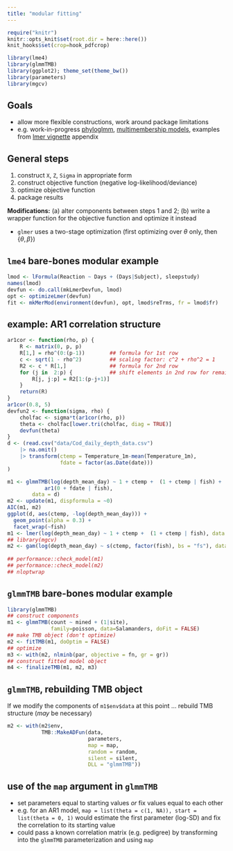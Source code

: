 ```yaml
---
title: "modular fitting"
---
```


```r
require("knitr")
knitr::opts_knit$set(root.dir = here::here())
knit_hooks$set(crop=hook_pdfcrop)
```

```r
library(lme4)
library(glmmTMB)
library(ggplot2); theme_set(theme_bw())
library(parameters)
library(mgcv)
```

## Goals

* allow more flexible constructions, work around package limitations
* e.g. work-in-progress [phyloglmm](https://zenodo.org/records/2639887), [multimembership models](https://rpubs.com/bbolker/groupmembers), examples from [lmer vignette](https://cran.r-project.org/web/packages/lme4/vignettes/lmer.pdf) appendix

## General steps

1. construct `X`, `Z`, `Sigma` in appropriate form
2. construct objective function (negative log-likelihood/deviance)
3. optimize objective function
4. package results

**Modifications:** (a) alter components between steps 1 and 2; (b) write a wrapper function for the objective function and optimize it instead

* `glmer` uses a two-stage optimization (first optimizing over $\theta$ only, then $\{\theta, \beta\}$)

## `lme4` bare-bones modular example

```r
lmod <- lFormula(Reaction ~ Days + (Days|Subject), sleepstudy)
names(lmod)
devfun <- do.call(mkLmerDevfun, lmod)
opt <- optimizeLmer(devfun)
fit <- mkMerMod(environment(devfun), opt, lmod$reTrms, fr = lmod$fr)
```

## example: AR1 correlation structure

```r
ar1cor <- function(rho, p) {
    R <- matrix(0, p, p)
    R[1,] = rho^(0:(p-1))        ## formula for 1st row
    c <- sqrt(1 - rho^2)         ## scaling factor: c^2 + rho^2 = 1
    R2 <- c * R[1,]              ## formula for 2nd row
    for (j in  2:p) {            ## shift elements in 2nd row for remaining rows
        R[j, j:p] = R2[1:(p-j+1)] 
    }
    return(R)
}
ar1cor(0.8, 5)
devfun2 <- function(sigma, rho) {
    cholfac <- sigma*t(ar1cor(rho, p))
    theta <- cholfac[lower.tri(cholfac, diag = TRUE)]
    devfun(theta)
}
d <- (read.csv("data/Cod_daily_depth_data.csv")
    |> na.omit()
    |> transform(ctemp = Temperature_1m-mean(Temperature_1m),
                 fdate = factor(as.Date(date)))
)
```

```r
m1 <- glmmTMB(log(depth_mean_day) ~ 1 + ctemp +  (1 + ctemp | fish) +
            ar1(0 + fdate | fish),
        data = d)
m2 <- update(m1, dispformula = ~0)
AIC(m1, m2)
ggplot(d, aes(ctemp, -log(depth_mean_day))) + 
  geom_point(alpha = 0.3) +
  facet_wrap(~fish)
m1 <- lmer(log(depth_mean_day) ~ 1 + ctemp +  (1 + ctemp | fish), data = d) # exercise
## library(mgcv)
m2 <- gam(log(depth_mean_day) ~ s(ctemp, factor(fish), bs = "fs"), data = d)
   
## performance::check_model(m1)
## performance::check_model(m2)
## nloptwrap
```

## `glmmTMB` bare-bones modular example

```r
library(glmmTMB)
## construct components
m1 <- glmmTMB(count ~ mined + (1|site),
              family=poisson, data=Salamanders, doFit = FALSE)
## make TMB object (don't optimize)
m2 <- fitTMB(m1, doOptim = FALSE)
## optimize
m3 <- with(m2, nlminb(par, objective = fn, gr = gr))
## construct fitted model object
m4 <- finalizeTMB(m1, m2, m3)
```

## `glmmTMB`, rebuilding TMB object

If we modify the components of `m1$env$data` at this point ...
rebuild TMB structure (*may* be necessary)

```r
m2 <- with(m2$env,
           TMB::MakeADFun(data,
                          parameters,
                          map = map,
                          random = random,
                          silent = silent,
                          DLL = "glmmTMB"))
```

## use of the `map` argument in `glmmTMB`

* set parameters equal to starting values *or* fix values equal to each other
* e.g. for an AR1 model, `map = list(theta = c(1, NA)), start = list(theta = 0, 1)` would estimate the first parameter (log-SD) and fix the correlation to its starting value
* could pass a known correlation matrix (e.g. pedigree) by transforming into the `glmmTMB` parameterization and using `map`


